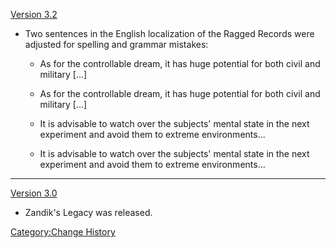 [[Version 3.2]]
* Two sentences in the English localization of the Ragged Records were adjusted for spelling and grammar mistakes:
**{{Color|Old:}} As for the controllable dream, it has huge potential for both civil and military {{Highlight|implications}} [...]
**{{Color|New:}} As for the controllable dream, it has huge potential for both civil and military {{Highlight|applications}} [...]
**{{Color|Old:}} It is advisable to watch over the subjects' mental state in the next experiment and avoid {{Highlight|expose}} them to extreme environments...
**{{Color|New:}} It is advisable to watch over the subjects' mental state in the next experiment and avoid {{Highlight|exposing}} them to extreme environments...
----
[[Version 3.0]]
* Zandik's Legacy was released.
<noinclude>[[Category:Change History]]</noinclude>